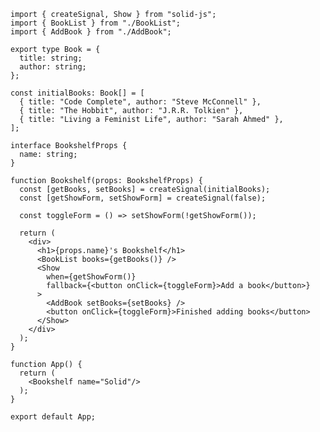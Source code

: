 ```tsx
import { createSignal, Show } from "solid-js";
import { BookList } from "./BookList";
import { AddBook } from "./AddBook";

export type Book = {
  title: string;
  author: string;
};

const initialBooks: Book[] = [
  { title: "Code Complete", author: "Steve McConnell" },
  { title: "The Hobbit", author: "J.R.R. Tolkien" },
  { title: "Living a Feminist Life", author: "Sarah Ahmed" },
];

interface BookshelfProps {
  name: string;
}

function Bookshelf(props: BookshelfProps) {
  const [getBooks, setBooks] = createSignal(initialBooks);
  const [getShowForm, setShowForm] = createSignal(false);

  const toggleForm = () => setShowForm(!getShowForm());

  return (
    <div>
      <h1>{props.name}'s Bookshelf</h1>
      <BookList books={getBooks()} />
      <Show
        when={getShowForm()}
        fallback={<button onClick={toggleForm}>Add a book</button>}
      >
        <AddBook setBooks={setBooks} />
        <button onClick={toggleForm}>Finished adding books</button>
      </Show>
    </div>
  );
}

function App() {
  return (
    <Bookshelf name="Solid"/>
  );
}

export default App;
```
